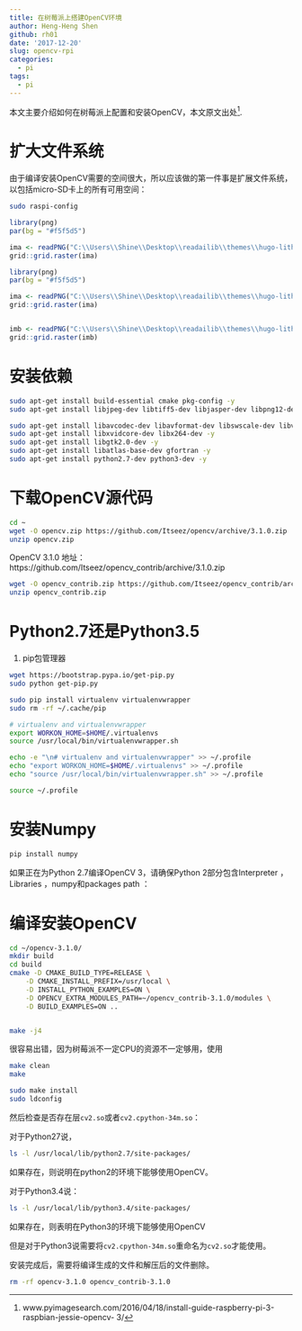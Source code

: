 ```yaml
---
title: 在树莓派上搭建OpenCV环境
author: Heng-Heng Shen
github: rh01
date: '2017-12-20'
slug: opencv-rpi
categories:
  - pi
tags:
  - pi
---
```



本文主要介绍如何在树莓派上配置和安装OpenCV，本文原文出处^[www.pyimagesearch.com/2016/04/18/install-guide-raspberry-pi-3-raspbian-jessie-opencv- 3/].


# 扩大文件系统

由于编译安装OpenCV需要的空间很大，所以应该做的第一件事是扩展文件系统，以包括micro-SD卡上的所有可用空间：

```bash
sudo raspi-config
```

```r

library(png)
par(bg = "#f5f5d5")

ima <- readPNG("C:\\Users\\Shine\\Desktop\\readailib\\themes\\hugo-lithium-theme\\static\\images\\6380903.png")
grid::grid.raster(ima)
```


```r

library(png)
par(bg = "#f5f5d5")

ima <- readPNG("C:\\Users\\Shine\\Desktop\\readailib\\themes\\hugo-lithium-theme\\static\\images\\6380903.png")
grid::grid.raster(ima)


imb <- readPNG("C:\\Users\\Shine\\Desktop\\readailib\\themes\\hugo-lithium-theme\\static\\images\\85376892.png")
grid::grid.raster(imb)

```




<!-- <img src="http://olrs8j04a.bkt.clouddn.com/17-12-10/6380903.jpg"> <center class="cap"><caption></caption></center> -->

<!-- <div align="center"><img src="http://olrs8j04a.bkt.clouddn.com/17-12-10/85376892.jpg"> <center class="cap"><caption>图4-1 扩展文件系统</caption></center></div>  -->


# 安装依赖

```bash
sudo apt-get install build-essential cmake pkg-config -y
sudo apt-get install libjpeg-dev libtiff5-dev libjasper-dev libpng12-dev -y

sudo apt-get install libavcodec-dev libavformat-dev libswscale-dev libv4l-dev -y 
sudo apt-get install libxvidcore-dev libx264-dev -y
sudo apt-get install libgtk2.0-dev -y
sudo apt-get install libatlas-base-dev gfortran -y 
sudo apt-get install python2.7-dev python3-dev -y
```

# 下载OpenCV源代码

```bash
cd ~
wget -O opencv.zip https://github.com/Itseez/opencv/archive/3.1.0.zip
unzip opencv.zip
```

OpenCV 3.1.0 地址：https://github.com/Itseez/opencv_contrib/archive/3.1.0.zip

```bash
wget -O opencv_contrib.zip https://github.com/Itseez/opencv_contrib/archive/3.1.0.zip
unzip opencv_contrib.zip
```

# Python2.7还是Python3.5 


1. pip包管理器

```bash
wget https://bootstrap.pypa.io/get-pip.py
sudo python get-pip.py

sudo pip install virtualenv virtualenvwrapper
sudo rm -rf ~/.cache/pip

# virtualenv and virtualenvwrapper
export WORKON_HOME=$HOME/.virtualenvs
source /usr/local/bin/virtualenvwrapper.sh

echo -e "\n# virtualenv and virtualenvwrapper" >> ~/.profile
echo "export WORKON_HOME=$HOME/.virtualenvs" >> ~/.profile
echo "source /usr/local/bin/virtualenvwrapper.sh" >> ~/.profile

source ~/.profile
```

# 安装Numpy


```bash
pip install numpy
```

如果正在为Python 2.7编译OpenCV 3，请确保Python 2部分包含Interpreter ，Libraries ，numpy和packages path ：


# 编译安装OpenCV


```bash
cd ~/opencv-3.1.0/
mkdir build
cd build
cmake -D CMAKE_BUILD_TYPE=RELEASE \
    -D CMAKE_INSTALL_PREFIX=/usr/local \
    -D INSTALL_PYTHON_EXAMPLES=ON \
    -D OPENCV_EXTRA_MODULES_PATH=~/opencv_contrib-3.1.0/modules \
    -D BUILD_EXAMPLES=ON ..


make -j4
```

很容易出错，因为树莓派不一定CPU的资源不一定够用，使用

```bash
make clean
make

sudo make install
sudo ldconfig
```

然后检查是否存在层`cv2.so`或者`cv2.cpython-34m.so`：

对于Python27说，

```bash
ls -l /usr/local/lib/python2.7/site-packages/
```

如果存在，则说明在python2的环境下能够使用OpenCV。

对于Python3.4说：

```bash
ls -l /usr/local/lib/python3.4/site-packages/
```
如果存在，则表明在Python3的环境下能够使用OpenCV

但是对于Python3说需要将`cv2.cpython-34m.so`重命名为`cv2.so`才能使用。

安装完成后，需要将编译生成的文件和解压后的文件删除。

```bash
rm -rf opencv-3.1.0 opencv_contrib-3.1.0
```
